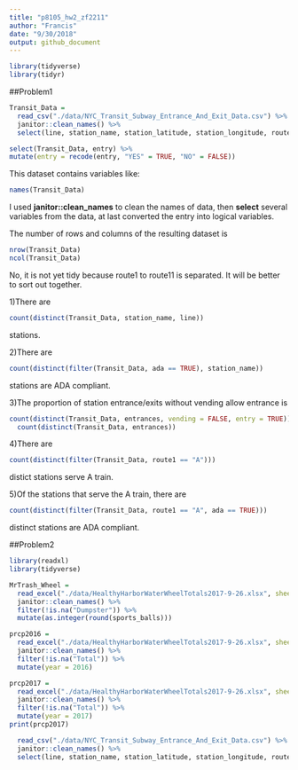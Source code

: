 ```yaml
---
title: "p8105_hw2_zf2211"
author: "Francis"
date: "9/30/2018"
output: github_document
---
```


```r
library(tidyverse)
library(tidyr)
```

##Problem1
```r
Transit_Data = 
  read_csv("./data/NYC_Transit_Subway_Entrance_And_Exit_Data.csv") %>% 
  janitor::clean_names() %>% 
  select(line, station_name, station_latitude, station_longitude, route1:route11, entry, vending, entrance_type, ada)
```

```r
select(Transit_Data, entry) %>% 
mutate(entry = recode(entry, "YES" = TRUE, "NO" = FALSE))
```
This dataset contains variables like: 
```r
names(Transit_Data)
```


I used __janitor::clean_names__ to clean the names of data, then __select__ several variables from the data, at last converted the entry into logical variables.

The number of rows and columns of the resulting dataset is 
```r
nrow(Transit_Data)
ncol(Transit_Data)
```

No, it is not yet tidy because route1 to route11 is separated. It will be better to 
sort out together.

1)There are 
```r
count(distinct(Transit_Data, station_name, line))
```
stations.

2)There are 
```r
count(distinct(filter(Transit_Data, ada == TRUE), station_name))
```
stations are ADA compliant.

3)The proportion of station entrance/exits without vending allow entrance is 
```r
count(distinct(Transit_Data, entrances, vending = FALSE, entry = TRUE)) /
  count(distinct(Transit_Data, entrances))
```

4)There are 
```r
count(distinct(filter(Transit_Data, route1 == "A")))
```
distict stations serve A train.

5)Of the stations that serve the A train, there are
```r
count(distinct(filter(Transit_Data, route1 == "A", ada == TRUE)))
```
distinct stations are ADA compliant.

##Problem2
```r
library(readxl)
library(tidyverse)
```

```r
MrTrash_Wheel = 
  read_excel("./data/HealthyHarborWaterWheelTotals2017-9-26.xlsx", sheet = 1, range = "A2:N258") %>% 
  janitor::clean_names() %>% 
  filter(!is.na("Dumpster")) %>% 
  mutate(as.integer(round(sports_balls)))

prcp2016 = 
  read_excel("./data/HealthyHarborWaterWheelTotals2017-9-26.xlsx", sheet = 4) %>% 
  janitor::clean_names() %>%
  filter(!is.na("Total")) %>% 
  mutate(year = 2016)

prcp2017 = 
  read_excel("./data/HealthyHarborWaterWheelTotals2017-9-26.xlsx", sheet = 3) %>% 
  janitor::clean_names() %>%
  filter(!is.na("Total")) %>% 
  mutate(year = 2017)
print(prcp2017)
```

```r
 
  read_csv("./data/NYC_Transit_Subway_Entrance_And_Exit_Data.csv") %>% 
  janitor::clean_names() %>% 
  select(line, station_name, station_latitude, station_longitude, route1:route11, entry, vending, entrance_type, ada)
```

